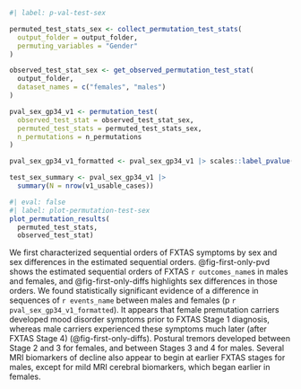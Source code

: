 
```r
#| label: p-val-test-sex

permuted_test_stats_sex <- collect_permutation_test_stats(
  output_folder = output_folder,
  permuting_variables = "Gender"
)

observed_test_stat_sex <- get_observed_permutation_test_stat(
  output_folder,
  dataset_names = c("females", "males")
)

pval_sex_gp34_v1 <- permutation_test(
  observed_test_stat = observed_test_stat_sex,
  permuted_test_stats = permuted_test_stats_sex,
  n_permutations = n_permutations
)

pval_sex_gp34_v1_formatted <- pval_sex_gp34_v1 |> scales::label_pvalue()()

test_sex_summary <- pval_sex_gp34_v1 |> 
  summary(N = nrow(v1_usable_cases))

```


```r
#| eval: false
#| label: plot-permutation-test-sex
plot_permutation_results(
  permuted_test_stats,
  observed_test_stat)
```


We first characterized 
sequential orders of FXTAS symptoms by sex 
and sex differences in the estimated sequential orders.
@fig-first-only-pvd shows 
the estimated sequential orders
of FXTAS `r outcomes_name`s 
in males and females, 
and @fig-first-only-diffs highlights sex differences in those orders.
We found statistically significant evidence of a 
difference in sequences of `r events_name`
between males and females (p `r pval_sex_gp34_v1_formatted`). 
It appears that 
female premutation carriers developed 
mood disorder symptoms prior to FXTAS Stage 1 diagnosis,
whereas male carriers experienced these symptoms much later 
(after FXTAS Stage 4) (@fig-first-only-diffs).
Postural tremors developed between Stage 2 and 3 for females,
and between Stages 3 and 4 for males.
Several MRI biomarkers of decline
also appear to begin at earlier FXTAS stages for males,
except for mild MRI cerebral biomarkers, which began earlier in females.
